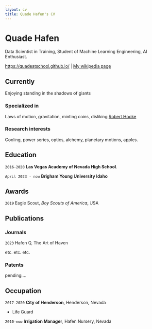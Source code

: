 ```yaml
---
layout: cv
title: Quade Hafen's CV
---
```

# Quade Hafen
Data Scientist in Training, Student of Machine Learning Engineering, AI Enthusiast.

<div id="webaddress">
<a href="https://quadeatschool.github.io/">https://quadeatschool.github.io/</a>
| <a href="http://en.wikipedia.org/wiki/Quade_Hafen">My wikipedia page</a>
</div>


## Currently

Enjoying standing in the shadows of giants

### Specialized in

Laws of motion, gravitation, minting coins, disliking [Robert Hooke](http://en.wikipedia.org/wiki/Robert_Hooke)


### Research interests

Cooling, power series, optics, alchemy, planetary motions, apples.


## Education

`2016-2020`
__Las Vegas Academy of Nevada High School__.

`April 2023 - now`
__Brigham Young University Idaho__


## Awards

`2019`
Eagle Scout, *Boy Scouts of America*, USA

## Publications

<!-- A list is also available [online](http://scholar.google.co.uk/citations?user=LTOTl0YAAAAJ) -->

### Journals

`2023`
Hafen Q, The Art of Haven

etc. etc. etc.

### Patents

pending....


## Occupation

`2017-2020`
__City of Henderson__, Henderson, Nevada

- Life Guard

`2010-now`
__Irrigation Manager__, Hafen Nursery, Nevada



<!-- ### Footer

Last updated: July 2025 -->